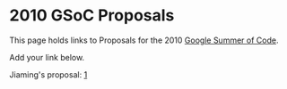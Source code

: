 = 2010 GSoC Proposals =

This page holds links to Proposals for the 2010 [[Google Summer of Code]].

Add your link below.

Jiaming's proposal: [http://www.thousandparsec.net/wiki/Google_Summer_of_Code/Proposals2010/Jiaming]